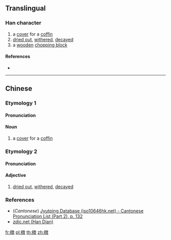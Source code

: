 ==Translingual==

===Han character===
{{Han char|rn=75|rad=木|as=12|sn=16|four=48940|canj=DYDK|ids=⿰木敦}}

# a [[cover]] for a [[coffin]]
# [[dried out]], [[wither]]ed, [[decay]]ed
# a [[wooden]] [[chopping block]]{{rfv-sense}}

====References====
* {{Han ref|kx=0553.170|dkj=15541|dj=0942.040|hdz=21294.110|uh=6A54|ud=27220|bh=E9D3|bd=59859}}

----

==Chinese==
{{zh-forms|t2=𧝋}}

===Etymology 1===

====Pronunciation====
{{zh-pron
|m=tuí
|mc=
|oc=
|ma=
|cat=n
}}
{{attention|zh|Middle Chinese data at 𧝋}}

====Noun====
{{zh-noun}}

# a [[cover]] for a [[coffin]]

===Etymology 2===

====Pronunciation====
{{zh-pron
|m=dūn
|c=deon1
|ma=
|cat=a
}}

====Adjective====
{{zh-adj}}

# {{lb|zh|literary}} [[dried out]], [[wither]]ed, [[decay]]ed

===References===
* (''Cantonese'') [http://www.iso10646hk.net/jp/document/download.jsp Jyutping Database (iso10646hk.net) - Cantonese Pronunciation List (Part 2), p. 132]
* [http://www.zdic.net/z/1c/js/6A54.htm zdic.net (Han Dian)]

[[fr:橔]]
[[pl:橔]]
[[th:橔]]
[[zh:橔]]